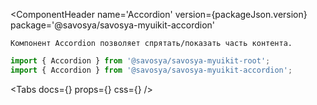 
<Meta title='Components/Accordion' component={Accordion} id='Components/Accordion'/>

[//]: # (<Meta of={AccordionStories}/>)

<ComponentHeader
    name='Accordion'
    version={packageJson.version}
    package='@savosya/savosya-myuikit-accordion'
>
    Компонент Accordion позволяет спрятать/показать часть контента.
</ComponentHeader>

```jsx
import { Accordion } from '@savosya/savosya-myuikit-root';
import { Accordion } from '@savosya/savosya-myuikit-accordion';
```

<Canvas of={AccordionStories.Sandbox}/>

<Tabs
    docs={<Description/>}
    props={<ArgsTable of={Accordion}/>}
    css={<CSS/>}
/>
